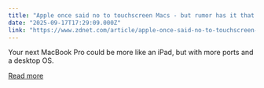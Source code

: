 ```yaml
---
title: "Apple once said no to touchscreen Macs - but rumor has it that's about to change"
date: "2025-09-17T17:29:09.000Z"
link: "https://www.zdnet.com/article/apple-once-said-no-to-touchscreen-macs-but-rumor-has-it-thats-about-to-change/"
---
```


Your next MacBook Pro could be more like an iPad, but with more ports and a desktop OS.

[Read more](https://www.zdnet.com/article/apple-once-said-no-to-touchscreen-macs-but-rumor-has-it-thats-about-to-change/)
